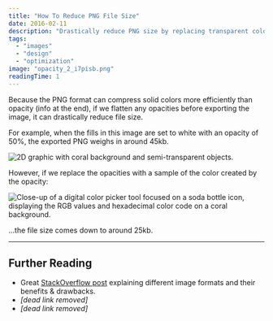 ```yaml
---
title: "How To Reduce PNG File Size"
date: 2016-02-11
description: "Drastically reduce PNG size by replacing transparent colors."
tags:
  - "images"
  - "design"
  - "optimization"
image: "opacity_2_i7pisb.png"
readingTime: 1
---
```








Because the PNG format can compress solid colors more efficiently than opacity
(info at the end), if we flatten any opacities before exporting the image, it
can drastically reduce file size.

For example, when the fills in this image are set to white with an opacity of
50%, the exported PNG weighs in around 45kb.

![2D graphic with coral background and semi-transparent objects.](opacity_1_dyy7o1.png)

However, if we replace the opacities with a sample of the color created by the
opacity:

![Close-up of a digital color picker tool focused on a soda bottle icon, displaying the RGB values and hexadecimal color code on a coral background.](opacity_2_i7pisb.png)

...the file size comes down to around 25kb.

---

## Further Reading

- Great [StackOverflow post][so-post] explaining different image formats and
  their benefits & drawbacks.
- _[dead link removed]_
- _[dead link removed]_

[so-post]: http://stackoverflow.com/a/7752936/722367
